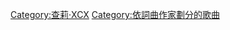 {{noteTA
|1=zh-tw:酷娃恰莉;zh-cn:查莉·XCX;
}}
{{Category explanation|'''[[查莉·XCX|查莉·XCX]]'''創作或聯合創作的歌曲。關於查莉·XCX的歌曲，請見「[[:Category:查莉·XCX歌曲|:Category:查莉·XCX歌曲]]」}}

[[Category:查莉·XCX|Category:查莉·XCX]]
[[Category:依詞曲作家劃分的歌曲|Category:依詞曲作家劃分的歌曲]]